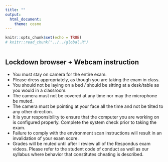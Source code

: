 ```yaml
---
title: ""
output: 
  html_document: 
    theme: cosmo
---
```


```r
knitr::opts_chunk$set(echo = TRUE)
# knitr::read_chunk("../../global.R")
```
```r
```

## Lockdown browser + Webcam instruction
  - You must stay on camera for the entire exam.
  - Please dress appropriately, as though you are taking the exam in class.
  - You should not be laying on a bed / should be sitting at a desk/table as you would in a classroom.
  - The camera must not be covered at any time nor may the microphone be muted.
  - The camera must be pointing at your face all the time and not be tilted to any other direction.
  - It is your responsibility to ensure that the computer you are working on is configured properly. Complete the system check prior to taking the exam.
  - Failure to comply with the environment scan instructions will result in an invalidation of your exam score. 
  - Grades will be muted until after I review all of the Respondus exam videos. Please refer to the student code of conduct as well as our syllabus where behavior that constitutes cheating is described.
